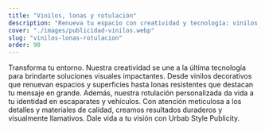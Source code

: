 ```yaml
---
title: "Vinilos, lonas y rotulación"
description: "Renueva tu espacio con creatividad y tecnología: vinilos decorativos que transforman superficies y lonas resistentes que potencian tu mensaje."
cover: "./images/publicidad-vinilos.webp"
slug: "vinilos-lonas-rotulacion"
order: 90
---
```


<div class="container prose-2xl *:[h2]:font-bold *:[h2]:uppercase *:[h2]:leading-tight *:[h3]:font-bold">
  Transforma tu entorno. Nuestra creatividad se une a la última tecnología para
  brindarte soluciones visuales impactantes. Desde vinilos decorativos que
  renuevan espacios y superficies hasta lonas resistentes que destacan tu
  mensaje en grande. Además, nuestra rotulación personalizada da vida a tu
  identidad en escaparates y vehículos. Con atención meticulosa a los detalles y
  materiales de calidad, creamos resultados duraderos y visualmente llamativos.
  Dale vida a tu visión con Urbab Style Publicity.
</div>
